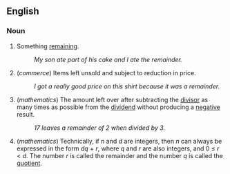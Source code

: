 ==English==

===Noun===

# Something [[remain|remaining]].
#: ''My son ate part of his cake and I ate the remainder.''
# (''commerce'') Items left unsold and subject to reduction in price.
#: ''I got a really good price on this shirt because it was a remainder.''
# (''mathematics'') The amount left over after subtracting the [[divisor]] as many times as possible from the [[dividend]] without producing a [[negative]] result.
#: ''17 leaves a remainder of 2 when divided by 3.''
# (''mathematics'') Technically, if ''n'' and ''d'' are integers, then ''n'' can always be expressed in the form ''dq'' + ''r'', where ''q'' and ''r'' are also integers, and 0 &le; ''r'' &lt; ''d''.  The number ''r'' is called the remainder and the number ''q'' is called the [[quotient]].